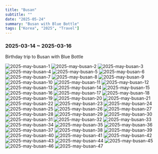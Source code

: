 ```yaml
---
title: "Busan"
subtitle: ""
date: "2025-05-24"
summary: "Busan with Blue Bottle"
tags: ["Korea", "2025", "Travel"]
---
```



### 2025-03-14 ~ 2025-03-16

Birthday trip to Busan with Blue Bottle

<div className="mx-auto max-w-lg">
  <Image
    className="rounded-[2px]"
    width={1080}
    height={1440}
    quality={75}
    src="https://storage.googleapis.com/jaeungkim/blog/personal/2025-may-busan/busan1.jpg"
    alt="2025-may-busan-1"
  />
  <Image
    className="rounded-[2px]"
    width={1080}
    height={1440}
    quality={75}
    src="https://storage.googleapis.com/jaeungkim/blog/personal/2025-may-busan/busan2.jpg"
    alt="2025-may-busan-2"
  />
  <Image
    className="rounded-[2px]"
    width={1080}
    height={1440}
    quality={75}
    src="https://storage.googleapis.com/jaeungkim/blog/personal/2025-may-busan/busan3.jpg"
    alt="2025-may-busan-3"
  />
  <Image
    className="rounded-[2px]"
    width={1080}
    height={1440}
    quality={75}
    src="https://storage.googleapis.com/jaeungkim/blog/personal/2025-may-busan/busan4.jpg"
    alt="2025-may-busan-4"
  />
  <Image
    className="rounded-[2px]"
    width={1080}
    height={1440}
    quality={75}
    src="https://storage.googleapis.com/jaeungkim/blog/personal/2025-may-busan/busan5.jpg"
    alt="2025-may-busan-5"
  />
  <Image
    className="rounded-[2px]"
    width={1080}
    height={1440}
    quality={75}
    src="https://storage.googleapis.com/jaeungkim/blog/personal/2025-may-busan/busan6.jpg"
    alt="2025-may-busan-6"
  />
  <Image
    className="rounded-[2px]"
    width={1080}
    height={1440}
    quality={75}
    src="https://storage.googleapis.com/jaeungkim/blog/personal/2025-may-busan/busan7.jpg"
    alt="2025-may-busan-7"
  />
  <Image
    className="rounded-[2px]"
    width={1080}
    height={1440}
    quality={75}
    src="https://storage.googleapis.com/jaeungkim/blog/personal/2025-may-busan/busan8.jpg"
    alt="2025-may-busan-8"
  />
  <Image
    className="rounded-[2px]"
    width={1080}
    height={1440}
    quality={75}
    src="https://storage.googleapis.com/jaeungkim/blog/personal/2025-may-busan/busan9.jpeg"
    alt="2025-may-busan-9"
  />
  <Image
    className="rounded-[2px]"
    width={1080}
    height={1440}
    quality={75}
    src="https://storage.googleapis.com/jaeungkim/blog/personal/2025-may-busan/busan10.jpeg"
    alt="2025-may-busan-10"
  />
  <Image
    className="rounded-[2px]"
    width={1080}
    height={1440}
    quality={75}
    src="https://storage.googleapis.com/jaeungkim/blog/personal/2025-may-busan/busan11.jpg"
    alt="2025-may-busan-11"
  />
  <Image
    className="rounded-[2px]"
    width={1080}
    height={1440}
    quality={75}
    src="https://storage.googleapis.com/jaeungkim/blog/personal/2025-may-busan/busan12.jpg"
    alt="2025-may-busan-12"
  />
  <Image
    className="rounded-[2px]"
    width={1080}
    height={1440}
    quality={75}
    src="https://storage.googleapis.com/jaeungkim/blog/personal/2025-may-busan/busan13.jpg"
    alt="2025-may-busan-13"
  />
  <Image
    className="rounded-[2px]"
    width={1080}
    height={1440}
    quality={75}
    src="https://storage.googleapis.com/jaeungkim/blog/personal/2025-may-busan/busan14.jpg"
    alt="2025-may-busan-14"
  />
  <Image
    className="rounded-[2px]"
    width={1080}
    height={1440}
    quality={75}
    src="https://storage.googleapis.com/jaeungkim/blog/personal/2025-may-busan/busan15.jpg"
    alt="2025-may-busan-15"
  />
  <Image
    className="rounded-[2px]"
    width={1080}
    height={1440}
    quality={75}
    src="https://storage.googleapis.com/jaeungkim/blog/personal/2025-may-busan/busan16.jpg"
    alt="2025-may-busan-16"
  />
  <Image
    className="rounded-[2px]"
    width={1080}
    height={1440}
    quality={75}
    src="https://storage.googleapis.com/jaeungkim/blog/personal/2025-may-busan/busan17.jpg"
    alt="2025-may-busan-17"
  />
  <Image
    className="rounded-[2px]"
    width={1080}
    height={1440}
    quality={75}
    src="https://storage.googleapis.com/jaeungkim/blog/personal/2025-may-busan/busan18.jpg"
    alt="2025-may-busan-18"
  />
  <Image
    className="rounded-[2px]"
    width={1080}
    height={1440}
    quality={75}
    src="https://storage.googleapis.com/jaeungkim/blog/personal/2025-may-busan/busan19.jpg"
    alt="2025-may-busan-19"
  />
  <Image
    className="rounded-[2px]"
    width={1080}
    height={1440}
    quality={75}
    src="https://storage.googleapis.com/jaeungkim/blog/personal/2025-may-busan/busan20.jpg"
    alt="2025-may-busan-20"
  />
  <Image
    className="rounded-[2px]"
    width={1080}
    height={1440}
    quality={75}
    src="https://storage.googleapis.com/jaeungkim/blog/personal/2025-may-busan/busan21.jpg"
    alt="2025-may-busan-21"
  />
  <Image
    className="rounded-[2px]"
    width={1080}
    height={1440}
    quality={75}
    src="https://storage.googleapis.com/jaeungkim/blog/personal/2025-may-busan/busan22.jpg"
    alt="2025-may-busan-22"
  />
  <Image
    className="rounded-[2px]"
    width={1080}
    height={1440}
    quality={75}
    src="https://storage.googleapis.com/jaeungkim/blog/personal/2025-may-busan/busan23.jpg"
    alt="2025-may-busan-23"
  />
  <Image
    className="rounded-[2px]"
    width={1080}
    height={1440}
    quality={75}
    src="https://storage.googleapis.com/jaeungkim/blog/personal/2025-may-busan/busan24.jpg"
    alt="2025-may-busan-24"
  />
  <Image
    className="rounded-[2px]"
    width={1080}
    height={1440}
    quality={75}
    src="https://storage.googleapis.com/jaeungkim/blog/personal/2025-may-busan/busan25.jpg"
    alt="2025-may-busan-25"
  />
  <Image
    className="rounded-[2px]"
    width={1080}
    height={1440}
    quality={75}
    src="https://storage.googleapis.com/jaeungkim/blog/personal/2025-may-busan/busan26.jpg"
    alt="2025-may-busan-26"
  />
  <Image
    className="rounded-[2px]"
    width={1080}
    height={1440}
    quality={75}
    src="https://storage.googleapis.com/jaeungkim/blog/personal/2025-may-busan/busan27.jpg"
    alt="2025-may-busan-27"
  />
  <Image
    className="rounded-[2px]"
    width={1080}
    height={1440}
    quality={75}
    src="https://storage.googleapis.com/jaeungkim/blog/personal/2025-may-busan/busan28.jpg"
    alt="2025-may-busan-28"
  />
  <Image
    className="rounded-[2px]"
    width={1080}
    height={1440}
    quality={75}
    src="https://storage.googleapis.com/jaeungkim/blog/personal/2025-may-busan/busan29.jpg"
    alt="2025-may-busan-29"
  />
  <Image
    className="rounded-[2px]"
    width={1080}
    height={1440}
    quality={75}
    src="https://storage.googleapis.com/jaeungkim/blog/personal/2025-may-busan/busan30.jpg"
    alt="2025-may-busan-30"
  />
  <Image
    className="rounded-[2px]"
    width={1080}
    height={1440}
    quality={75}
    src="https://storage.googleapis.com/jaeungkim/blog/personal/2025-may-busan/busan31.jpg"
    alt="2025-may-busan-31"
  />
  <Image
    className="rounded-[2px]"
    width={1080}
    height={1440}
    quality={75}
    src="https://storage.googleapis.com/jaeungkim/blog/personal/2025-may-busan/busan32.jpg"
    alt="2025-may-busan-32"
  />
  <Image
    className="rounded-[2px]"
    width={1080}
    height={1440}
    quality={75}
    src="https://storage.googleapis.com/jaeungkim/blog/personal/2025-may-busan/busan33.jpg"
    alt="2025-may-busan-33"
  />
  <Image
    className="rounded-[2px]"
    width={1080}
    height={1440}
    quality={75}
    src="https://storage.googleapis.com/jaeungkim/blog/personal/2025-may-busan/busan34.jpg"
    alt="2025-may-busan-34"
  />
  <Image
    className="rounded-[2px]"
    width={1080}
    height={1440}
    quality={75}
    src="https://storage.googleapis.com/jaeungkim/blog/personal/2025-may-busan/busan35.jpg"
    alt="2025-may-busan-35"
  />
  <Image
    className="rounded-[2px]"
    width={1080}
    height={1440}
    quality={75}
    src="https://storage.googleapis.com/jaeungkim/blog/personal/2025-may-busan/busan36.jpg"
    alt="2025-may-busan-36"
  />
  <Image
    className="rounded-[2px]"
    width={1080}
    height={1440}
    quality={75}
    src="https://storage.googleapis.com/jaeungkim/blog/personal/2025-may-busan/busan37.jpg"
    alt="2025-may-busan-37"
  />
  <Image
    className="rounded-[2px]"
    width={1080}
    height={1440}
    quality={75}
    src="https://storage.googleapis.com/jaeungkim/blog/personal/2025-may-busan/busan38.jpg"
    alt="2025-may-busan-38"
  />
  <Image
    className="rounded-[2px]"
    width={1080}
    height={1440}
    quality={75}
    src="https://storage.googleapis.com/jaeungkim/blog/personal/2025-may-busan/busan39.jpg"
    alt="2025-may-busan-39"
  />
  <Image
    className="rounded-[2px]"
    width={1080}
    height={1440}
    quality={75}
    src="https://storage.googleapis.com/jaeungkim/blog/personal/2025-may-busan/busan40.jpg"
    alt="2025-may-busan-40"
  />
  <Image
    className="rounded-[2px]"
    width={1080}
    height={1440}
    quality={75}
    src="https://storage.googleapis.com/jaeungkim/blog/personal/2025-may-busan/busan41.jpg"
    alt="2025-may-busan-41"
  />
  <Image
    className="rounded-[2px]"
    width={1080}
    height={1440}
    quality={75}
    src="https://storage.googleapis.com/jaeungkim/blog/personal/2025-may-busan/busan42.jpg"
    alt="2025-may-busan-42"
  />
  <Image
    className="rounded-[2px]"
    width={1080}
    height={1440}
    quality={75}
    src="https://storage.googleapis.com/jaeungkim/blog/personal/2025-may-busan/busan43.jpg"
    alt="2025-may-busan-43"
  />
  <Image
    className="rounded-[2px]"
    width={1080}
    height={1440}
    quality={75}
    src="https://storage.googleapis.com/jaeungkim/blog/personal/2025-may-busan/busan44.jpg"
    alt="2025-may-busan-44"
  />
  <Image
    className="rounded-[2px]"
    width={1080}
    height={1440}
    quality={75}
    src="https://storage.googleapis.com/jaeungkim/blog/personal/2025-may-busan/busan45.jpg"
    alt="2025-may-busan-45"
  />
  <Image
    className="rounded-[2px]"
    width={1080}
    height={1440}
    quality={75}
    src="https://storage.googleapis.com/jaeungkim/blog/personal/2025-may-busan/busan46.jpg"
    alt="2025-may-busan-46"
  />
  <Image
    className="rounded-[2px]"
    width={1080}
    height={1440}
    quality={75}
    src="https://storage.googleapis.com/jaeungkim/blog/personal/2025-may-busan/busan47.jpeg"
    alt="2025-may-busan-47"
  />
</div>
